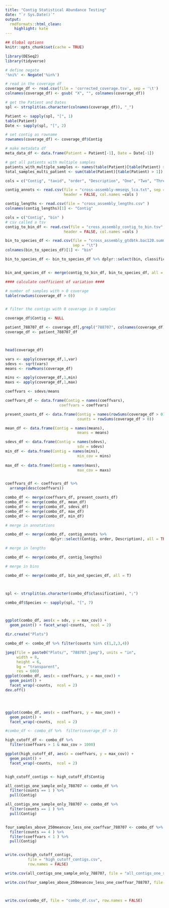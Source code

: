 ```yaml
---
title: "Contig Statistical Abundance Testing"
date: "`r Sys.Date()`"
output:
  rmdformats::html_clean:
    highlight: kate
---
```

```r
## Global options
knitr::opts_chunk$set(cache = TRUE)

library(DESeq2)
library(tidyverse)

# define negate
'%ni%' <- Negate('%in%')

```


```r

# read in the coverage df
coverage_df <- read.csv(file = 'corrected_coverage.tsv', sep = '\t')
colnames(coverage_df) <- gsub( "X", "", colnames(coverage_df))

# get the Patient and Dates
spl <- strsplit(as.character(colnames(coverage_df)), "_")

Patient <- sapply(spl, "[", 1)
table(Patient)
Date <- sapply(spl, "[", 2)

# set contig as rowname
rownames(coverage_df) <- coverage_df$Contig

# make metadata df
meta_data_df <- data.frame(Patient = Patient[-1], Date = Date[-1])

# get all patients with multiple samples
patients_with_multiple_samples <- names(table(Patient)[table(Patient) > 1])
total_samples_multi_patient <- sum(table(Patient)[table(Patient) > 1])

```

```r

cols = c("Contig", "taxid", "order", "Description", "One", "Two", "Three", "Four" )

contig_annots <- read.csv(file = "cross-assembly-mmseqs_lca.txt", sep = "\t",
                          header = FALSE, col.names =cols )

```


```r

contig_lengths <- read.csv(file = "cross_assembly_lengths.csv" )
colnames(contig_lengths)[1] <- "Contig"
```



```r
cols = c("Contig", "bin" )
# csv called a tsv
contig_to_bin_df <- read.csv(file = "cross_assembly_contig_to_bin.tsv",
                          header = FALSE, col.names =cols )
```

```r

bin_to_species_df <- read.csv(file = "cross_assembly_gtdbtk.bac120.summary.tsv",
                              sep = "\t")
colnames(bin_to_species_df)[1] <- "bin"

bin_to_species_df <- bin_to_species_df %>% dplyr::select(bin, classification)


bin_and_species_df <- merge(contig_to_bin_df, bin_to_species_df, all = TRUE)

```

```r

#### calculate coefficient of variation ####

# number of samples with > 0 coverage
table(rowSums(coverage_df > 0))


# filter the contigs with 0 coverage in 0 samples

coverage_df$Contig <- NULL

patient_788707_df <- coverage_df[,grepl("788707", colnames(coverage_df))]
coverage_df <- patient_788707_df



head(coverage_df)

vars <- apply(coverage_df,1,var)
sdevs <- sqrt(vars)
means <- rowMeans(coverage_df)

mins <- apply(coverage_df,1,min)
maxs <- apply(coverage_df,1,max)

coeffvars <- sdevs/means

coeffvars_df <- data.frame(Contig = names(coeffvars),
                        coeffvars = coeffvars)

present_counts_df <- data.frame(Contig = names(rowSums(coverage_df > 0)),
                                counts = rowSums(coverage_df > 0))

mean_df <- data.frame(Contig = names(means),
                                means = means)

sdevs_df <- data.frame(Contig = names(sdevs),
                                sdv = sdevs)
min_df <- data.frame(Contig = names(mins),
                                min_cov = mins)
  
max_df <- data.frame(Contig = names(maxs),
                                max_cov = maxs)


coeffvars_df <- coeffvars_df %>%  
  arrange(desc(coeffvars))

combo_df <- merge(coeffvars_df, present_counts_df)
combo_df <- merge(combo_df, mean_df)
combo_df <- merge(combo_df, sdevs_df)
combo_df <- merge(combo_df, max_df)
combo_df <- merge(combo_df, min_df)

# merge in annotations

combo_df <- merge(combo_df, contig_annots %>% 
                    dplyr::select(Contig, order, Description), all = TRUE)

# merge in lengths

combo_df <- merge(combo_df, contig_lengths)

# merge in bins

combo_df <- merge(combo_df, bin_and_species_df, all = T)



spl <- strsplit(as.character(combo_df$classification), ";")

combo_df$Species <- sapply(spl, "[", 7)



ggplot(combo_df, aes(x = sdv, y = max_cov)) + 
  geom_point() + facet_wrap(~counts,  ncol = 2)

dir.create("Plots")

combo_df <- combo_df %>% filter(counts %in% c(1,2,3,4))

jpeg(file = paste0("Plots/", "788707.jpeg"), units = "in", 
     width = 8, 
     height = 6,  
     bg = "transparent", 
     res = 600) 
ggplot(combo_df, aes(x = coeffvars, y = max_cov)) + 
  geom_point() + 
  facet_wrap(~counts,  ncol = 2)
dev.off()




ggplot(combo_df, aes(x = coeffvars, y = max_cov)) + 
  geom_point() + 
  facet_wrap(~counts,  ncol = 2)

#combo_df <- combo_df %>%  filter(coverage_df > 3)

high_cutoff_df <- combo_df %>%  
  filter(coeffvars > 1 & max_cov > 1000)

ggplot(high_cutoff_df, aes(x = coeffvars, y = max_cov)) + 
  geom_point() + 
  facet_wrap(~counts,  ncol = 2)


high_cutoff_contigs <- high_cutoff_df$Contig

all_contigs_one_sample_only_788707 <- combo_df %>% 
  filter(counts == 1 ) %>% 
  pull(Contig)

all_contigs_one_sample_only_788707 <- combo_df %>% 
  filter(counts == 1 ) %>% 
  pull(Contig)


four_samples_above_250meancov_less_one_coeffvar_788707 <- combo_df %>% 
  filter(counts == 4 ) %>% 
  filter(coeffvars < 1 ) %>%
  pull(Contig)


write.csv(high_cutoff_contigs, 
          file = "high_cutoff_contigs.csv", 
          row.names = FALSE)

write.csv(all_contigs_one_sample_only_788707, file = "all_contigs_one_sample_only_788707.csv", row.names = FALSE)

write.csv(four_samples_above_250meancov_less_one_coeffvar_788707, file = "four_samples_above_250meancov_less_one_coeffvar_788707.csv", row.names = FALSE)




```

```r

write.csv(combo_df, file = "combo_df.csv", row.names = FALSE)

```